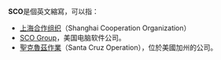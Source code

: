 '''SCO'''是個英文縮寫，可以指：
*[[上海合作组织|上海合作组织]]（Shanghai Cooperation Organization）
*[[SCO_Group|SCO Group]]，美国电脑软件公司。
*[[聖克魯茲作業|聖克魯茲作業]]（Santa Cruz Operation），位於美國加州的公司。
{{disambig|SCO|Cat=三字拉丁字母縮寫消歧義}}